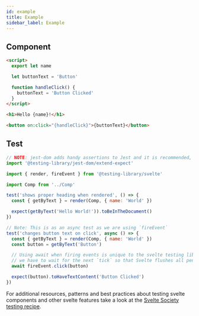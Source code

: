 ```yaml
---
id: example
title: Example
sidebar_label: Example
---
```


## Component

```html
<script>
  export let name

  let buttonText = 'Button'

  function handleClick() {
    buttonText = 'Button Clicked'
  }
</script>

<h1>Hello {name}!</h1>

<button on:click="{handleClick}">{buttonText}</button>
```

## Test

```js
// NOTE: jest-dom adds handy assertions to Jest and it is recommended, but not required.
import '@testing-library/jest-dom/extend-expect'

import { render, fireEvent } from '@testing-library/svelte'

import Comp from '../Comp'

test('shows proper heading when rendered', () => {
  const { getByText } = render(Comp, { name: 'World' })

  expect(getByText('Hello World!')).toBeInTheDocument()
})

// Note: This is as an async test as we are using `fireEvent`
test('changes button text on click', async () => {
  const { getByText } = render(Comp, { name: 'World' })
  const button = getByText('Button')

  // Using await when firing events is unique to the svelte testing library because
  // we have to wait for the next `tick` so that Svelte flushes all pending state changes.
  await fireEvent.click(button)

  expect(button).toHaveTextContent('Button Clicked')
})
```

For additional resources, patterns and best practices about testing svelte
components and other svelte features take a look at the
[Svelte Society testing recipe](https://sveltesociety.dev/recipes/testing-and-debugging/unit-testing-svelte-component).
